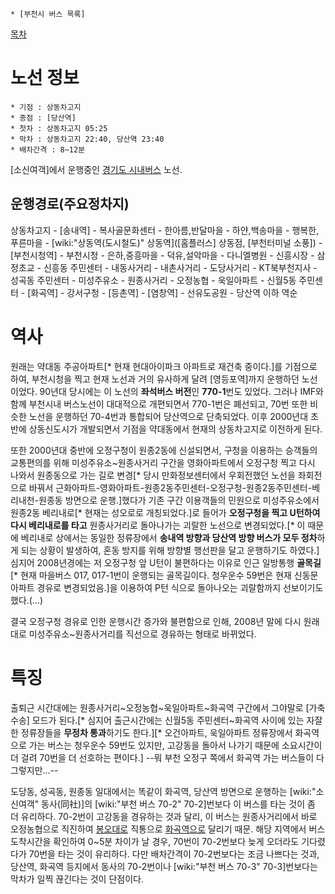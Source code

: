  * [부천시 버스 목록]

[[목차]]

= 노선 정보 =
 * 기점 : 상동차고지
 * 종점 : [당산역]
 * 첫차 : 상동차고지 05:25
 * 막차 : 상동차고지 22:40, 당산역 23:40
 * 배차간격 : 8~12분

[소신여객]에서 운행중인 [[경기도 시내버스]] 노선.

== 운행경로(주요정차지) ==
상동차고지 - [송내역] - 복사골문화센터 - 한아름,반달마을 - 하얀,백송마을 - 행복한,푸른마을 - [wiki:"상동역(도시철도)" 상동역]([홈플러스] 상동점, [부천터미널 소풍]) - [부천시청역] - 부천시청 - 은하,중흥마을 - 덕유,설악마을 - 다니엘병원 - 신흥시장 - 삼정초교 - 신흥동 주민센터 - 내동사거리 - 내촌사거리 - 도당사거리 - KT북부천지사 - 성곡동 주민센터 - 미성주유소 - 원종사거리 - 오정농협 - 욱일아파트 - 신월5동 주민센터 - [화곡역] - 강서구청 - [등촌역] - [염창역] - 선유도공원 - 당산역 이하 역순

= 역사 =
원래는 약대동 주공아파트[* 현재 현대아이파크 아파트로 재건축 중이다.]를 기점으로 하여, 부천시청을 찍고 현재 노선과 거의 유사하게 달려 [영등포역]까지 운행하던 노선이었다. 90년대 당시에는 이 노선의 '''좌석버스 버전'''인 '''770-1'''번도 있었다. 그러나 IMF와 함께 부천시내 버스노선이 대대적으로 개편되면서 770-1번은 폐선되고, 70번 또한 비슷한 노선을 운행하던 70-4번과 통합되어 당산역으로 단축되었다. 이후 2000년대 초반에 상동신도시가 개발되면서 기점을 약대동에서 현재의 상동차고지로 이전하게 된다.

또한 2000년대 중반에 오정구청이 원종2동에 신설되면서, 구청을 이용하는 승객들의 교통편의를 위해 미성주유소~원종사거리 구간을 영화아파트에서 오정구청 찍고 다시 나와서 원종동으로 가는 길로 변경[* 당시 만화정보센터에서 우회전했던 노선을 좌회전으로 바꿔서 근화아파트-영화아파트-원종2동주민센터-오정구청-원종2동주민센터-베리내천-원종동 방면으로 운행.]했다가 기존 구간 이용객들의 민원으로 미성주유소에서 원종2동 베리내로[* 현재는 성오로로 개칭되었다.]로 들어가 '''오정구청을 찍고 U턴하여 다시 베리내로를 타고''' 원종사거리로 돌아나가는 괴랄한 노선으로 변경되었다.[* 이 때문에 베리내로 상에서는 동일한 정류장에서 '''송내역 방향과 당산역 방향 버스가 모두 정차'''하게 되는 상황이 발생하여, 혼동 방지를 위해 방향별 행선판을 달고 운행하기도 하였다.] 심지어 2008년경에는 저 오정구청 앞 U턴이 불편하다는 이유로 인근 일방통행 '''골목길'''[* 현재 마을버스 017, 017-1번이 운행되는 골목길이다. 청우운수 59번은 현재 신동문아파트 경유로 변경되었음.]을 이용하여 P턴 식으로 돌아나오는 괴랄함까지 선보이기도 했다.(...)

결국 오정구청 경유로 인한 운행시간 증가와 불편함으로 인해, 2008년 말에 다시 원래대로 미성주유소~원종사거리를 직선으로 경유하는 형태로 바뀌었다.

= 특징 =
출퇴근 시간대에는 원종사거리~오정농협~욱일아파트~화곡역 구간에서 그야말로 [가축수송] 모드가 된다.[* 심지어 출근시간에는 신월5동 주민센터~화곡역 사이에 있는 자잘한 정류장들을 '''무정차 통과'''하기도 한다.][* 오건아파트, 욱일아파트 정류장에서 화곡역으로 가는 버스는 청우운수 59번도 있지만, 고강동을 돌아서 나가기 때문에 소요시간이 더 걸려 70번을 더 선호하는 편이다.] --뭐 부천 오정구 쪽에서 화곡역 가는 버스들이 다 그렇지만...--

도당동, 성곡동, 원종동 일대에서는 똑같이 화곡역, 당산역 방면으로 운행하는 [wiki:"소신여객" 동사(同社)]의 [wiki:"부천 버스 70-2" 70-2]번보다 이 버스를 타는 것이 좀 더 유리하다. 70-2번이 고강동을 경유하는 것과 달리, 이 버스는 원종사거리에서 바로 오정농협으로 직진하여 [[봉오대로]] 직통으로 [[화곡역]]으로 달리기 때문. 해당 지역에서 버스 도착시간을 확인하여 0~5분 차이가 날 경우, 70번이 70-2번보다 늦게 오더라도 기다렸다가 70번을 타는 것이 유리하다. 다만 배차간격이 70-2번보다는 조금 나쁘다는 것과, 당산역, 화곡역 등지에서 동사의 70-2번이나 [wiki:"부천 버스 70-3" 70-3]번보다는 막차가 일찍 끊긴다는 것이 단점이다.
